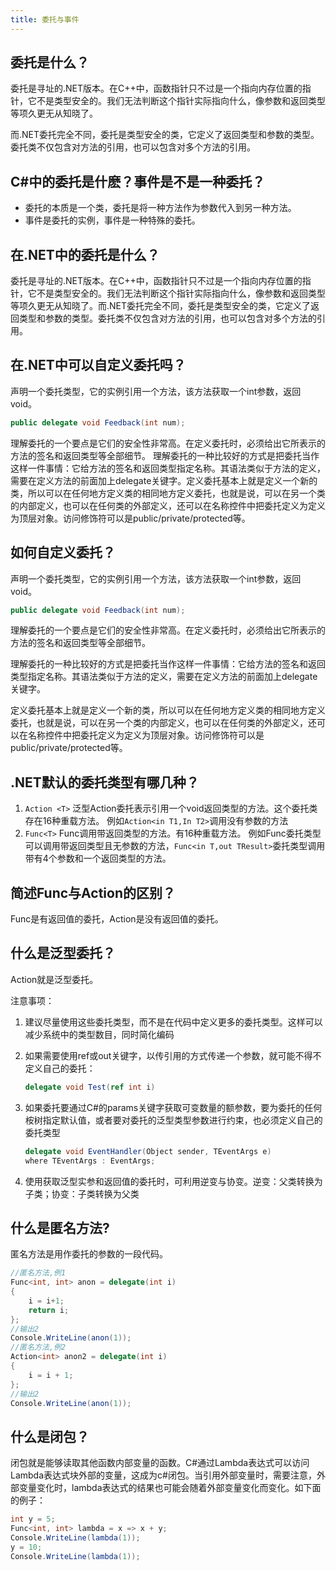```yaml
---
title: 委托与事件
---
```



## 委托是什么？

委托是寻址的.NET版本。在C++中，函数指针只不过是一个指向内存位置的指针，它不是类型安全的。我们无法判断这个指针实际指向什么，像参数和返回类型等项久更无从知晓了。

而.NET委托完全不同，委托是类型安全的类，它定义了返回类型和参数的类型。委托类不仅包含对方法的引用，也可以包含对多个方法的引用。

## C#中的委托是什麽？事件是不是一种委托？

- 委托的本质是一个类，委托是将一种方法作为参数代入到另一种方法。
- 事件是委托的实例，事件是一种特殊的委托。

## 在.NET中的委托是什么？

委托是寻址的.NET版本。在C++中，函数指针只不过是一个指向内存位置的指针，它不是类型安全的。我们无法判断这个指针实际指向什么，像参数和返回类型等项久更无从知晓了。而.NET委托完全不同，委托是类型安全的类，它定义了返回类型和参数的类型。委托类不仅包含对方法的引用，也可以包含对多个方法的引用。

## 在.NET中可以自定义委托吗？

声明一个委托类型，它的实例引用一个方法，该方法获取一个int参数，返回void。

```csharp
public delegate void Feedback(int num);
```

理解委托的一个要点是它们的安全性非常高。在定义委托时，必须给出它所表示的方法的签名和返回类型等全部细节。
理解委托的一种比较好的方式是把委托当作这样一件事情：它给方法的签名和返回类型指定名称。其语法类似于方法的定义，需要在定义方法的前面加上delegate关键字。定义委托基本上就是定义一个新的类，所以可以在任何地方定义类的相同地方定义委托，也就是说，可以在另一个类的内部定义，也可以在任何类的外部定义，还可以在名称控件中把委托定义为定义为顶层对象。访问修饰符可以是public/private/protected等。

## 如何自定义委托？

声明一个委托类型，它的实例引用一个方法，该方法获取一个int参数，返回void。

```csharp
public delegate void Feedback(int num);
```

理解委托的一个要点是它们的安全性非常高。在定义委托时，必须给出它所表示的方法的签名和返回类型等全部细节。

理解委托的一种比较好的方式是把委托当作这样一件事情：它给方法的签名和返回类型指定名称。其语法类似于方法的定义，需要在定义方法的前面加上delegate关键字。

定义委托基本上就是定义一个新的类，所以可以在任何地方定义类的相同地方定义委托，也就是说，可以在另一个类的内部定义，也可以在任何类的外部定义，还可以在名称控件中把委托定义为定义为顶层对象。访问修饰符可以是public/private/protected等。

## .NET默认的委托类型有哪几种？

1. `Action <T>`
   泛型Action委托表示引用一个void返回类型的方法。这个委托类存在16种重载方法。
   例如`Action<in T1,In T2>`调用没有参数的方法
2. `Func<T>`
   Func调用带返回类型的方法。有16种重载方法。
   例如Func委托类型可以调用带返回类型且无参数的方法，`Func<in T,out TResult>`委托类型调用带有4个参数和一个返回类型的方法。

## 简述Func与Action的区别？

Func是有返回值的委托，Action是没有返回值的委托。

## 什么是泛型委托？

Action就是泛型委托。

注意事项：

1. 建议尽量使用这些委托类型，而不是在代码中定义更多的委托类型。这样可以减少系统中的类型数目，同时简化编码

2. 如果需要使用ref或out关键字，以传引用的方式传递一个参数，就可能不得不定义自己的委托：
   ```csharp 
   delegate void Test(ref int i)
   ```

3. 如果委托要通过C#的params关键字获取可变数量的额参数，要为委托的任何桉树指定默认值，或者要对委托的泛型类型参数进行约束，也必须定义自己的委托类型
   
   ```csharp
   delegate void EventHandler(Object sender, TEventArgs e)
   where TEventArgs : EventArgs;
   ```
   
4. 使用获取泛型实参和返回值的委托时，可利用逆变与协变。逆变：父类转换为子类；协变：子类转换为父类

## 什么是匿名方法?

匿名方法是用作委托的参数的一段代码。

```csharp
//匿名方法,例1
Func<int, int> anon = delegate(int i)
{
    i = i+1;
    return i;
};
//输出2
Console.WriteLine(anon(1));
//匿名方法,例2
Action<int> anon2 = delegate(int i)
{
	i = i + 1;
};
//输出2
Console.WriteLine(anon(1));	
```

## 什么是闭包？

闭包就是能够读取其他函数内部变量的函数。C#通过Lambda表达式可以访问Lambda表达式块外部的变量，这成为c#闭包。当引用外部变量时，需要注意，外部变量变化时，lambda表达式的结果也可能会随着外部变量变化而变化。如下面的例子：

```csharp
int y = 5;
Func<int, int> lambda = x => x + y;
Console.WriteLine(lambda(1));
y = 10;
Console.WriteLine(lambda(1));
```


